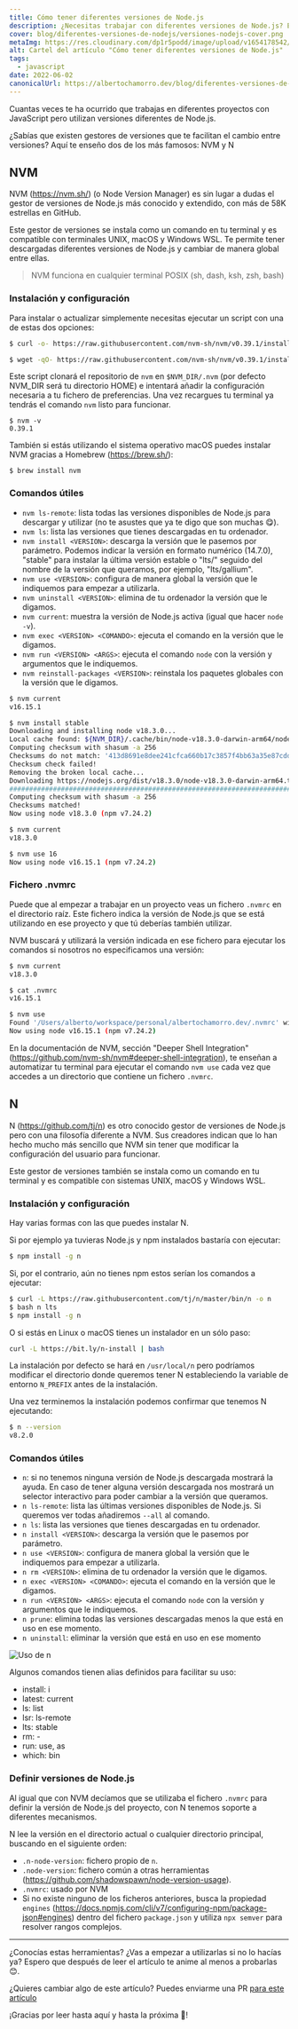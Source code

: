 ```yaml
---
title: Cómo tener diferentes versiones de Node.js
description: ¿Necesitas trabajar con diferentes versiones de Node.js? En este post repasamos los dos gestores de versiones más famosos.
cover: blog/diferentes-versiones-de-nodejs/versiones-nodejs-cover.png
metaImg: https://res.cloudinary.com/dp1r5podd/image/upload/v1654178542/albertochamorro.dev/Versiones_de_NodeJS_yhohch.jpg
alt: Cartel del artículo "Cómo tener diferentes versiones de Node.js"
tags:
  - javascript
date: 2022-06-02
canonicalUrl: https://albertochamorro.dev/blog/diferentes-versiones-de-nodejs
---
```


Cuantas veces te ha ocurrido que trabajas en diferentes proyectos con JavaScript pero utilizan versiones diferentes de Node.js.

¿Sabías que existen gestores de versiones que te facilitan el cambio entre versiones? Aquí te enseño dos de los más famosos: NVM y N

## NVM

NVM (https://nvm.sh/) (o Node Version Manager) es sin lugar a dudas el gestor de versiones de Node.js más conocido y extendido, con más de 58K estrellas en GitHub.

Este gestor de versiones se instala como un comando en tu terminal y es compatible con terminales UNIX, macOS y Windows WSL. Te permite tener descargadas diferentes versiones de Node.js y cambiar de manera global entre ellas.

> NVM funciona en cualquier terminal POSIX (sh, dash, ksh, zsh, bash)

### Instalación y configuración

Para instalar o actualizar simplemente necesitas ejecutar un script con una de estas dos opciones:

```bash
$ curl -o- https://raw.githubusercontent.com/nvm-sh/nvm/v0.39.1/install.sh | bash
```

```bash
$ wget -qO- https://raw.githubusercontent.com/nvm-sh/nvm/v0.39.1/install.sh | bash
```

Este script clonará el repositorio de `nvm` en `$NVM_DIR/.nvm` (por defecto NVM_DIR será tu directorio HOME) e intentará añadir la configuración necesaria a tu fichero de preferencias. Una vez recargues tu terminal ya tendrás el comando `nvm` listo para funcionar.

```
$ nvm -v
0.39.1
```

También si estás utilizando el sistema operativo macOS puedes instalar NVM gracias a Homebrew (https://brew.sh/):

```
$ brew install nvm
```

### Comandos útiles

- `nvm ls-remote`: lista todas las versiones disponibles de Node.js para descargar y utilizar (no te asustes que ya te digo que son muchas 😋).
- `nvm ls`: lista las versiones que tienes descargadas en tu ordenador.
- `nvm install <VERSION>`: descarga la versión que le pasemos por parámetro. Podemos indicar la versión en formato numérico (14.7.0), "stable" para instalar la última versión estable o "lts/" seguido del nombre de la versión que queramos, por ejemplo, "lts/gallium".
- `nvm use <VERSION>`: configura de manera global la versión que le indiquemos para empezar a utilizarla.
- `nvm uninstall <VERSION>`: elimina de tu ordenador la versión que le digamos.
- `nvm current`: muestra la versión de Node.js activa (igual que hacer `node -v`).
- `nvm exec <VERSION> <COMANDO>`: ejecuta el comando en la versión que le digamos.
- `nvm run <VERSION> <ARGS>`: ejecuta el comando `node` con la versión y argumentos que le indiquemos.
- `nvm reinstall-packages <VERSION>`: reinstala los paquetes globales con la versión que le digamos.

```bash
$ nvm current
v16.15.1

$ nvm install stable
Downloading and installing node v18.3.0...
Local cache found: ${NVM_DIR}/.cache/bin/node-v18.3.0-darwin-arm64/node-v18.3.0-darwin-arm64.tar.xz
Computing checksum with shasum -a 256
Checksums do not match: '413d8691e8dee241cfca660b17c3857f4bb63a35e87cddef893da52b83a91e51' found, '437e836a1e77d3e19c6e8a7526b8077fb38062a01511b99f3801457db6a63bec' expected.
Checksum check failed!
Removing the broken local cache...
Downloading https://nodejs.org/dist/v18.3.0/node-v18.3.0-darwin-arm64.tar.xz...
################################################################################################################################### 100.0%
Computing checksum with shasum -a 256
Checksums matched!
Now using node v18.3.0 (npm v7.24.2)

$ nvm current
v18.3.0

$ nvm use 16
Now using node v16.15.1 (npm v7.24.2)
```

### Fichero .nvmrc

Puede que al empezar a trabajar en un proyecto veas un fichero `.nvmrc` en el directorio raíz. Este fichero indica la versión de Node.js que se está utilizando en ese proyecto y que tú deberías también utilizar.

NVM buscará y utilizará la versión indicada en ese fichero para ejecutar los comandos si nosotros no especificamos una versión:

```bash
$ nvm current
v18.3.0

$ cat .nvmrc
v16.15.1

$ nvm use
Found '/Users/alberto/workspace/personal/albertochamorro.dev/.nvmrc' with version <v16.15.1>
Now using node v16.15.1 (npm v7.24.2)
```

En la documentación de NVM, sección "Deeper Shell Integration" (https://github.com/nvm-sh/nvm#deeper-shell-integration), te enseñan a automatizar tu terminal para ejecutar el comando `nvm use` cada vez que accedes a un directorio que contiene un fichero `.nvmrc`.

## N

N (https://github.com/tj/n) es otro conocido gestor de versiones de Node.js pero con una filosofía diferente a NVM. Sus creadores indican que lo han hecho mucho más sencillo que NVM sin tener que modificar la configuración del usuario para funcionar.

Este gestor de versiones también se instala como un comando en tu terminal y es compatible con sistemas UNIX, macOS y Windows WSL.

### Instalación y configuración

Hay varias formas con las que puedes instalar N.

Si por ejemplo ya tuvieras Node.js y npm instalados bastaría con ejecutar:

```bash
$ npm install -g n
```

Si, por el contrario, aún no tienes npm estos serían los comandos a ejecutar:

```bash
$ curl -L https://raw.githubusercontent.com/tj/n/master/bin/n -o n
$ bash n lts
$ npm install -g n
```

O si estás en Linux o macOS tienes un instalador en un sólo paso:

```bash
curl -L https://bit.ly/n-install | bash
```

La instalación por defecto se hará en `/usr/local/n` pero podríamos modificar el directorio donde queremos tener N estableciendo la variable de entorno `N_PREFIX` antes de la instalación.

Una vez terminemos la instalación podemos confirmar que tenemos N ejecutando:

```bash
$ n --version
v8.2.0
```

### Comandos útiles

- `n`: si no tenemos ninguna versión de Node.js descargada mostrará la ayuda. En caso de tener alguna versión descargada nos mostrará un selector interactivo para poder cambiar a la versión que queramos.
- `n ls-remote`: lista las últimas versiones disponibles de Node.js. Si queremos ver todas añadiremos `--all` al comando.
- `n ls`: lista las versiones que tienes descargadas en tu ordenador.
- `n install <VERSION>`: descarga la versión que le pasemos por parámetro.
- `n use <VERSION>`: configura de manera global la versión que le indiquemos para empezar a utilizarla.
- `n rm <VERSION>`: elimina de tu ordenador la versión que le digamos.
- `n exec <VERSION> <COMANDO>`: ejecuta el comando en la versión que le digamos.
- `n run <VERSION> <ARGS>`: ejecuta el comando `node` con la versión y argumentos que le indiquemos.
- `n prune`: elimina todas las versiones descargadas menos la que está en uso en ese momento.
- `n uninstall`: eliminar la versión que está en uso en ese momento

![Uso de n](https://nimit.io/images/n/n.gif)

Algunos comandos tienen alias definidos para facilitar su uso:

- install: i
- latest: current
- ls: list
- lsr: ls-remote
- lts: stable
- rm: -
- run: use, as
- which: bin

### Definir versiones de Node.js

Al igual que con NVM decíamos que se utilizaba el fichero `.nvmrc` para definir la versión de Node.js del proyecto, con N tenemos soporte a diferentes mecanismos.

N lee la versión en el directorio actual o cualquier directorio principal, buscando en el siguiente orden:

- `.n-node-version`: fichero propio de `n`.
- `.node-version`: fichero común a otras herramientas (https://github.com/shadowspawn/node-version-usage).
- `.nvmrc`: usado por NVM
- Si no existe ninguno de los ficheros anteriores, busca la propiedad `engines` (https://docs.npmjs.com/cli/v7/configuring-npm/package-json#engines) dentro del fichero `package.json` y utiliza `npx semver` para resolver rangos complejos.

---

¿Conocías estas herramientas? ¿Vas a empezar a utilizarlas si no lo hacías ya? Espero que después de leer el artículo te anime al menos a probarlas 😊.

¿Quieres cambiar algo de este artículo? Puedes enviarme una PR [para este artículo](https://github.com/achamorro-dev/albertochamorro.dev/blob/main/content/articles/diferentes-versiones-de-nodejs.md)

¡Gracias por leer hasta aquí y hasta la próxima 👋!
